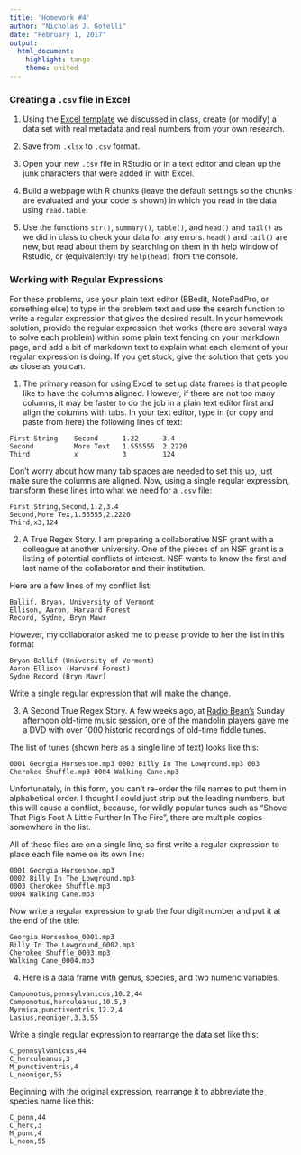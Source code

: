 ---
title: 'Homework #4'
author: "Nicholas J. Gotelli"
date: "February 1, 2017"
output: 
  html_document: 
    highlight: tango
    theme: united
---
### Creating a `.csv` file in Excel

1. Using the [Excel template](https://gotellilab.github.io/Bio381/Scripts/RScripts.html) we discussed in class, create (or modify) a data set with real metadata and real numbers from your own research.

2. Save from `.xlsx` to `.csv` format.

3. Open your new `.csv` file in RStudio or in a text editor and clean up the junk characters that were added in with Excel.

4. Build a webpage with R chunks (leave the default settings so the chunks are evaluated and your code is shown) in which you read in the data using `read.table`.

5. Use the functions `str()`, `summary()`, `table()`, and `head()` and `tail()` as we did in class to check your data for any errors. `head()` and `tail()` are new, but read about them by searching on them in th help window of Rstudio, or (equivalently) try `help(head)` from the console.

### Working with Regular Expressions
For these problems, use your plain text editor (BBedit, NotePadPro, or something else) to type in the problem text and use the search function to write a regular expression that gives the desired result. In your homework solution, provide the regular expression that works (there are several ways to solve each problem) within some plain text fencing on your markdown page, and add a bit of markdown text to explain what each element of your regular expression is doing. If you get stuck, give the solution that gets you as close as you can.

1. The primary reason for using Excel to set up data frames is that people like to have the columns aligned. However, if there are not too many columns, it may be faster to do the job in a plain text editor first and align the columns with tabs. In your text editor, type in (or copy and paste from here) the following lines of text:

```
First String    Second      1.22      3.4
Second          More Text   1.555555  2.2220
Third           x           3         124
```

Don't worry about how many tab spaces are needed to set this up, just make sure the columns are aligned. Now, using a single regular expression, transform these lines into what we need for a `.csv` file:

```
First String,Second,1.2,3.4
Second,More Tex,1.55555,2.2220
Third,x3,124
```

2. A True Regex Story. I am preparing a collaborative NSF grant with a colleague at another university. One of the pieces of an NSF grant is a listing of potential conflicts of interest. NSF wants to know the first and last name of the collaborator and their institution.

Here are a few lines of my conflict list:

```
Ballif, Bryan, University of Vermont
Ellison, Aaron, Harvard Forest
Record, Sydne, Bryn Mawr
```

However, my collaborator asked me to please provide to her the list in this format

```
Bryan Ballif (University of Vermont)
Aaron Ellison (Harvard Forest)
Sydne Record (Bryn Mawr)
```

Write a single regular expression that will make the change.

3. A Second True Regex Story. A few weeks ago, at [Radio Bean's ](https://www.radiobean.com/) Sunday afternoon old-time music session, one of the mandolin players gave me a DVD with over 1000 historic recordings of old-time fiddle tunes.

The list of tunes (shown here as a single line of text) looks like this:

```
0001 Georgia Horseshoe.mp3 0002 Billy In The Lowground.mp3 003 Cherokee Shuffle.mp3 0004 Walking Cane.mp3
```
Unfortunately, in this form, you can't re-order the file names to put them in alphabetical order. I thought I could just strip out the leading numbers, but this will cause a conflict, because, for wildly popular tunes such as "Shove That Pig's Foot A Little Further In The Fire", there are multiple copies somewhere in the list.

All of these files are on a single line, so first write a regular expression to place each file name on its own line:
    
```
0001 Georgia Horseshoe.mp3
0002 Billy In The Lowground.mp3
0003 Cherokee Shuffle.mp3
0004 Walking Cane.mp3
```

Now write a regular expression to grab the four digit number and put it at the end of the title:


```
Georgia Horseshoe_0001.mp3
Billy In The Lowground_0002.mp3
Cherokee Shuffle_0003.mp3
Walking Cane_0004.mp3
```

4. Here is a data frame with genus, species, and two numeric variables. 

```
Camponotus,pennsylvanicus,10.2,44
Camponotus,herculeanus,10.5,3
Myrmica,punctiventris,12.2,4
Lasius,neoniger,3.3,55
```
Write a single regular expression to rearrange the data set like this:

```
C_pennsylvanicus,44
C_herculeanus,3
M_punctiventris,4
L_neoniger,55
```

Beginning with the original expression, rearrange it to abbreviate the species name like this:

```
C_penn,44
C_herc,3
M_punc,4
L_neon,55
```
